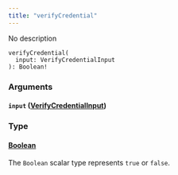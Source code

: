 ```yaml
---
title: "verifyCredential"
---
```


No description

```
verifyCredential(
  input: VerifyCredentialInput
): Boolean!

```

### Arguments[](#arguments "Direct link to heading")

#### `input` ([VerifyCredentialInput](/developer/graphql-api/references/inputs/verify-credential-input))[](#input-verifycredentialinput "Direct link to heading")

### Type[](#type "Direct link to heading")

#### [Boolean](/developer/graphql-api/references/scalars/boolean)[](#boolean "Direct link to heading")

The `Boolean` scalar type represents `true` or `false`.